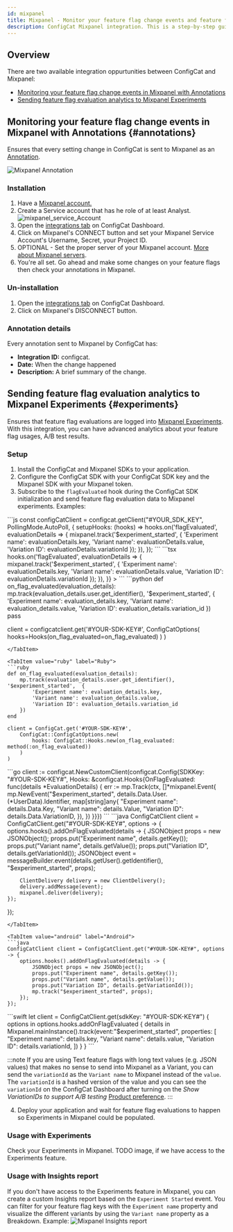 ```yaml
---
id: mixpanel
title: Mixpanel - Monitor your feature flag change events and feature flag analytics
description: ConfigCat Mixpanel integration. This is a step-by-step guide on how to connect the ConfigCat feature flag service events to Mixpanel.
---
```



## Overview

There are two available integration oppurtunities between ConfigCat and Mixpanel:
- [Monitoring your feature flag change events in Mixpanel with Annotations](#annotations)
- [Sending feature flag evaluation analytics to Mixpanel Experiments](#experiments)

## Monitoring your feature flag change events in Mixpanel with Annotations {#annotations}

Ensures that every setting change in ConfigCat is sent to Mixpanel as an <a href="https://docs.mixpanel.com/docs/reports/insights#annotations" target="_blank" rel="noopener noreferrer">Annotation</a>.

<img src="/docs/assets/mixpanel/annotation.png" className="zoomable" alt="Mixpanel Annotation" />

### Installation

1. Have a <a href="https://mixpanel.com/" target="_blank" rel="noopener noreferrer">Mixpanel account.</a>
2. Create a Service account that has he role of at least Analyst. <img src="/docs/assets/mixpanel/service_account.png" className="zoomable" alt="mixpanel_service_Account" />
3. Open the <a href="https://app.configcat.com/product/integrations" target="_blank" rel="noopener noreferrer">integrations tab</a> on ConfigCat Dashboard.
4. Click on Mixpanel's CONNECT button and set your Mixpanel Service Account's Username, Secret, your Project ID.
5. OPTIONAL - Set the proper server of your Mixpanel account. <a href="https://docs.mixpanel.com/docs/privacy/eu-residency" target="_blank" rel="noopener noreferrer">More about Mixpanel servers</a>.
6. You're all set. Go ahead and make some changes on your feature flags then check your annotations in Mixpanel.

### Un-installation

1. Open the <a href="https://app.configcat.com/product/integrations" target="_blank" rel="noopener noreferrer">integrations tab</a> on ConfigCat Dashboard.
2. Click on Mixpanel's DISCONNECT button.

### Annotation details

Every annotation sent to Mixpanel by ConfigCat has:

- **Integration ID:** configcat.
- **Date:** When the change happened
- **Description:** A brief summary of the change.

## Sending feature flag evaluation analytics to Mixpanel Experiments {#experiments}

Ensures that feature flag evaluations are logged into <a href="https://docs.mixpanel.com/docs/reports/apps/experiments" target="_blank" rel="noopener noreferrer">Mixpanel Experiments</a>. With this integration, you can have advanced analytics about your feature flag usages, A/B test results.

### Setup

1. Install the ConfigCat and Mixpanel SDKs to your application.
2. Configure the ConfigCat SDK with your ConfigCat SDK key and the Mixpanel SDK with your Mixpanel token.
3. Subscribe to the `flagEvaluated` hook during the ConfigCat SDK initialization and send feature flag evaluation data to Mixpanel experiments. Examples:
<Tabs>
<TabItem value="js" label="JavaScript, Node, SSR" default>
```js
const configCatClient = configcat.getClient("#YOUR_SDK_KEY", PollingMode.AutoPoll, {
    setupHooks: (hooks) =>
        hooks.on('flagEvaluated', evaluationDetails => {
            mixpanel.track('$experiment_started',
                {
                    'Experiment name': evaluationDetails.key,
                    'Variant name': evaluationDetails.value,
                    'Variation ID': evaluationDetails.variationId
                });
        }),
});
```
</TabItem>

<TabItem value="react" label="React">
```tsx
<ConfigCatProvider
  sdkKey="#YOUR_SDK_KEY"
  pollingMode={PollingMode.AutoPoll}
  options={{
    setupHooks: (hooks) =>
      hooks.on('flagEvaluated', evaluationDetails => {
        mixpanel.track('$experiment_started',
            {
                'Experiment name': evaluationDetails.key,
                'Variant name': evaluationDetails.value,
                'Variation ID': evaluationDetails.variationId
            });
      }),
  }}
>
</ConfigCatProvider>
```
</TabItem>

<TabItem value="python" label="Python">
```python
def on_flag_evaluated(evaluation_details):
    mp.track(evaluation_details.user.get_identifier(), '$experiment_started',  {
        'Experiment name': evaluation_details.key,
        'Variant name': evaluation_details.value,
        'Variation ID': evaluation_details.variation_id
    })
    pass

client = configcatclient.get('#YOUR-SDK-KEY#',
    ConfigCatOptions(
        hooks=Hooks(on_flag_evaluated=on_flag_evaluated)
    )
)
```
</TabItem>

<TabItem value="ruby" label="Ruby">
```ruby
def on_flag_evaluated(evaluation_details):
    mp.track(evaluation_details.user.get_identifier(), '$experiment_started',  {
        'Experiment name': evaluation_details.key,
        'Variant name': evaluation_details.value,
        'Variation ID': evaluation_details.variation_id
    })
end

client = ConfigCat.get('#YOUR-SDK-KEY#',
    ConfigCat::ConfigCatOptions.new(
        hooks: ConfigCat::Hooks.new(on_flag_evaluated: method(:on_flag_evaluated))
    )
)
```
</TabItem>

<TabItem value="go" label="Go">
```go
client := configcat.NewCustomClient(configcat.Config{SDKKey: "#YOUR-SDK-KEY#",
    Hooks: &configcat.Hooks{OnFlagEvaluated: func(details *EvaluationDetails) {
        err := mp.Track(ctx, []*mixpanel.Event{
            mp.NewEvent("$experiment_started", details.Data.User.(*UserData).Identifier, map[string]any{
                "Experiment name": details.Data.Key,
                "Variant name": details.Value,
                "Variation ID": details.Data.VariationID,
            }),
        })
    }}})
```
</TabItem>

<TabItem value="java" label="Java">
```java
ConfigCatClient client = ConfigCatClient.get("#YOUR-SDK-KEY#", options -> {
    options.hooks().addOnFlagEvaluated(details -> {
        JSONObject props = new JSONObject();
        props.put("Experiment name", details.getKey());
        props.put("Variant name", details.getValue());
        props.put("Variation ID", details.getVariationId());
        JSONObject event = messageBuilder.event(details.getUser().getIdentifier(), "$experiment_started", props);

        ClientDelivery delivery = new ClientDelivery();
        delivery.addMessage(event);
        mixpanel.deliver(delivery);
    });
});
```
</TabItem>

<TabItem value="android" label="Android">
```java
ConfigCatClient client = ConfigCatClient.get("#YOUR-SDK-KEY#", options -> {
    options.hooks().addOnFlagEvaluated(details -> {
        JSONObject props = new JSONObject();
        props.put("Experiment name", details.getKey());
        props.put("Variant name", details.getValue());
        props.put("Variation ID", details.getVariationId());
        mp.track("$experiment_started", props);
    });
});
```
</TabItem>

<TabItem value="ios" label="Swift (iOS)">
```swift
let client = ConfigCatClient.get(sdkKey: "#YOUR-SDK-KEY#") { options in
    options.hooks.addOnFlagEvaluated { details in
        Mixpanel.mainInstance().track(event:"$experiment_started", properties: [
            "Experiment name": details.key,
            "Variant name": details.value,
            "Variation ID": details.variationId,
        ])
    }
}
```
</TabItem>

</Tabs>

:::note
If you are using Text feature flags with long text values (e.g. JSON values) that makes no sense to send into Mixpanel as a Variant, you can send the `variationId` as the `Variant name` to Mixpanel instead of the `value`.
The `variationId` is a hashed version of the value and you can see the `variationId` on the ConfigCat Dashboard after turning on the _Show VariationIDs to support A/B testing_ 
<a href="https://app.configcat.com/product/preferences" target="_blank" rel="noopener noreferrer">Product preference</a>.
:::

4. Deploy your application and wait for feature flag evaluations to happen so Experiments in Mixpanel could be populated.

### Usage with Experiments
Check your Experiments in Mixpanel. 
TODO image, if we have access to the Experiments feature.

### Usage with Insights report
If you don't have access to the Experiments feature in Mixpanel, you can create a custom Insights report based on the `Experiment Started` event. 
You can filter for your feature flag keys with the `Experiment name` property and visualize the different variants by using the `Variant name` property as a Breakdown. Example:
<img src="/docs/assets/mixpanel/insights.png" className="zoomable" alt="Mixpanel Insights report" />